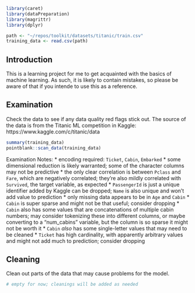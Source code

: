 
```r

library(caret)
library(dataPreparation)
library(magrittr)
library(dplyr)

```

```r

path <- "~/repos/toolkit/datasets/titanic/train.csv"
training_data <- read.csv(path)

```

## Introduction

This is a learning project for me to get acquainted with the basics of machine learning. As such, it is likely to contain mistakes, so please be aware of that if you intende to use this as a reference.

## Examination

Check the data to see if any data quality red flags stick out. The source of the data is from the Titanic ML competition in Kaggle: https://www.kaggle.com/c/titanic/data

```r

summary(training_data)
pointblank::scan_data(training_data)

```

Examination Notes:
* encoding required: `Ticket`, `Cabin`, `Embarked`
* some dimensional reduction is likely warranted; some of the character columns may not be predictive
* the only clear correlation is between `Pclass` and `Fare`, which are negatively correlated; they're also mildly correlated with `Survived`, the target variable, as expected
* `PassengerId` is just a unique identifier added by Kaggle can be dropped; `Name` is also unique and won't add value to prediction
* only missing data appears to be in `Age` and `Cabin`
* `Cabin` is super sparse and might not be that useful; consider dropping
* `Cabin` also has some values that are concatenations of multiple cabin numbers; may consider tokenizing these into different columns, or maybe converting to a "num_cabins" variable, but the column is so sparse it might not be worth it
* `Cabin` _also_ has some single-letter values that may need to be cleaned
* `Ticket` has high cardinality, with apparently arbitrary values and might not add much to prediction; consider dropping

## Cleaning

Clean out parts of the data that may cause problems for the model.

```r

# empty for now; cleanings will be added as needed

```